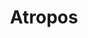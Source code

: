 ---
title: "Atropos"
slug: "atropos"
arcana: "Fortune"

image: "./Atropos.jpg"

phys: ""
gun: ""
fire: "weak"
ice: ""
elec: ""
wind: "null"
psy: ""
nuke: ""
bless: ""
curse: ""
---